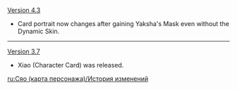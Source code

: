 {{Change History/Header}}
[[Version 4.3]]
* Card portrait now changes after gaining Yaksha's Mask even without the Dynamic Skin.
----
[[Version 3.7]]
* Xiao (Character Card) was released.
<noinclude>
[[ru:Сяо (карта персонажа)/История изменений]]
</noinclude>